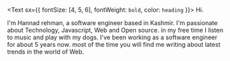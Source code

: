 <Text sx={{ fontSize: [4, 5, 6], fontWeight: `bold`, color: `heading` }}>
  Hi.
</Text>

<p sx={{fontSize: [1,2,3]}}>
I'm Hannad rehman, a software engineer based in Kashmir.
I'm passionate about Technology, Javascript, Web and  Open source. in my free time I listen to music and play with my dogs.
I've been working as a software engineer for about 5 years now.  most of the time you will find me writing about
latest trends in the world of Web.
</p>
